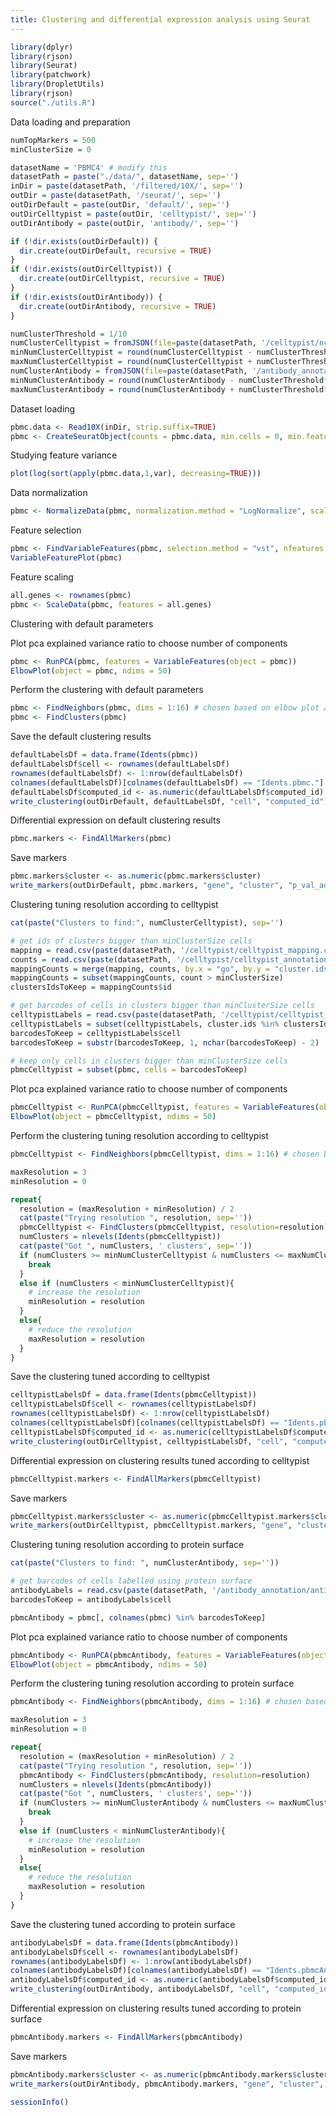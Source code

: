 ```yaml
---
title: Clustering and differential expression analysis using Seurat
---
```


```r
library(dplyr)
library(rjson)
library(Seurat)
library(patchwork)
library(DropletUtils)
library(rjson)
source("./utils.R")
```

Data loading and preparation

```r
numTopMarkers = 500
minClusterSize = 0

datasetName = 'PBMC4' # modify this
datasetPath = paste("./data/", datasetName, sep='')
inDir = paste(datasetPath, '/filtered/10X/', sep='')
outDir = paste(datasetPath, '/seurat/', sep='')
outDirDefault = paste(outDir, 'default/', sep='')
outDirCelltypist = paste(outDir, 'celltypist/', sep='')
outDirAntibody = paste(outDir, 'antibody/', sep='')

if (!dir.exists(outDirDefault)) {
  dir.create(outDirDefault, recursive = TRUE)
}
if (!dir.exists(outDirCelltypist)) {
  dir.create(outDirCelltypist, recursive = TRUE)
}
if (!dir.exists(outDirAntibody)) {
  dir.create(outDirAntibody, recursive = TRUE)
}

numClusterThreshold = 1/10
numClusterCelltypist = fromJSON(file=paste(datasetPath, '/celltypist/nclusters.json', sep=''))$nclusters
minNumClusterCelltypist = round(numClusterCelltypist - numClusterThreshold*numClusterCelltypist)
maxNumClusterCelltypist = round(numClusterCelltypist + numClusterThreshold*numClusterCelltypist)
numClusterAntibody = fromJSON(file=paste(datasetPath, '/antibody_annotation/nclusters.json', sep=''))$nclusters
minNumClusterAntibody = round(numClusterAntibody - numClusterThreshold*numClusterAntibody)
maxNumClusterAntibody = round(numClusterAntibody + numClusterThreshold*numClusterAntibody)
```

Dataset loading

```r
pbmc.data <- Read10X(inDir, strip.suffix=TRUE)
pbmc <- CreateSeuratObject(counts = pbmc.data, min.cells = 0, min.features = 0)
```

Studying feature variance

```r
plot(log(sort(apply(pbmc.data,1,var), decreasing=TRUE)))
```

Data normalization

```r
pbmc <- NormalizeData(pbmc, normalization.method = "LogNormalize", scale.factor = 10000)
```

Feature selection

```r
pbmc <- FindVariableFeatures(pbmc, selection.method = "vst", nfeatures = 2000) # nfeatures chosen based on elbow plot above
VariableFeaturePlot(pbmc)
```

Feature scaling

```r
all.genes <- rownames(pbmc)
pbmc <- ScaleData(pbmc, features = all.genes)
```

Clustering with default parameters

Plot pca explained variance ratio to choose number of components

```r
pbmc <- RunPCA(pbmc, features = VariableFeatures(object = pbmc))
ElbowPlot(object = pbmc, ndims = 50)
```

Perform the clustering with default parameters

```r
pbmc <- FindNeighbors(pbmc, dims = 1:16) # chosen based on elbow plot above
pbmc <- FindClusters(pbmc)
```

Save the default clustering results

```r
defaultLabelsDf = data.frame(Idents(pbmc))
defaultLabelsDf$cell <- rownames(defaultLabelsDf)
rownames(defaultLabelsDf) <- 1:nrow(defaultLabelsDf)
colnames(defaultLabelsDf)[colnames(defaultLabelsDf) == "Idents.pbmc."] <- "computed_id"
defaultLabelsDf$computed_id <- as.numeric(defaultLabelsDf$computed_id)
write_clustering(outDirDefault, defaultLabelsDf, "cell", "computed_id")
```

Differential expression on default clustering results

```r
pbmc.markers <- FindAllMarkers(pbmc)
```

Save markers

```r
pbmc.markers$cluster <- as.numeric(pbmc.markers$cluster)
write_markers(outDirDefault, pbmc.markers, "gene", "cluster", "p_val_adj", FALSE, numTopMarkers)
```

Clustering tuning resolution according to celltypist

```r
cat(paste("Clusters to find:", numClusterCelltypist), sep='')
```

```r
# get ids of clusters bigger than minClusterSize cells
mapping = read.csv(paste(datasetPath, '/celltypist/celltypist_mapping.csv', sep=''))
counts = read.csv(paste(datasetPath, '/celltypist/celltypist_annotation_counts.csv', sep=''))
mappingCounts = merge(mapping, counts, by.x = "go", by.y = "cluster.ids")
mappingCounts = subset(mappingCounts, count > minClusterSize)
clustersIdsToKeep = mappingCounts$id

# get barcodes of cells in clusters bigger than minClusterSize cells
celltypistLabels = read.csv(paste(datasetPath, '/celltypist/celltypist_labels.csv', sep=''))
celltypistLabels = subset(celltypistLabels, cluster.ids %in% clustersIdsToKeep)
barcodesToKeep = celltypistLabels$cell
barcodesToKeep = substr(barcodesToKeep, 1, nchar(barcodesToKeep) - 2)

# keep only cells in clusters bigger than minClusterSize cells
pbmcCelltypist = subset(pbmc, cells = barcodesToKeep)
```

Plot pca explained variance ratio to choose number of components

```r
pbmcCelltypist <- RunPCA(pbmcCelltypist, features = VariableFeatures(object = pbmcCelltypist))
ElbowPlot(object = pbmcCelltypist, ndims = 50)
```

Perform the clustering tuning resolution according to celltypist

```r
pbmcCelltypist <- FindNeighbors(pbmcCelltypist, dims = 1:16) # chosen based on elbow plot above

maxResolution = 3
minResolution = 0

repeat{
  resolution = (maxResolution + minResolution) / 2
  cat(paste("Trying resolution ", resolution, sep=''))
  pbmcCelltypist <- FindClusters(pbmcCelltypist, resolution=resolution)
  numClusters = nlevels(Idents(pbmcCelltypist))
  cat(paste("Got ", numClusters, ' clusters', sep=''))
  if (numClusters >= minNumClusterCelltypist & numClusters <= maxNumClusterCelltypist){
    break
  }
  else if (numClusters < minNumClusterCelltypist){
    # increase the resolution
    minResolution = resolution
  }
  else{
    # reduce the resolution
    maxResolution = resolution
  }
}
```

Save the clustering tuned according to celltypist

```r
celltypistLabelsDf = data.frame(Idents(pbmcCelltypist))
celltypistLabelsDf$cell <- rownames(celltypistLabelsDf)
rownames(celltypistLabelsDf) <- 1:nrow(celltypistLabelsDf)
colnames(celltypistLabelsDf)[colnames(celltypistLabelsDf) == "Idents.pbmcCelltypist."] <- "computed_id"
celltypistLabelsDf$computed_id <- as.numeric(celltypistLabelsDf$computed_id)
write_clustering(outDirCelltypist, celltypistLabelsDf, "cell", "computed_id")
```

Differential expression on clustering results tuned according to celltypist

```r
pbmcCelltypist.markers <- FindAllMarkers(pbmcCelltypist)
```

Save markers

```r
pbmcCelltypist.markers$cluster <- as.numeric(pbmcCelltypist.markers$cluster)
write_markers(outDirCelltypist, pbmcCelltypist.markers, "gene", "cluster", "p_val_adj", FALSE, numTopMarkers)
```

Clustering tuning resolution according to protein surface

```r
cat(paste("Clusters to find: ", numClusterAntibody, sep=''))
```

```r
# get barcodes of cells labelled using protein surface
antibodyLabels = read.csv(paste(datasetPath, '/antibody_annotation/antibody_labels.csv', sep=''))
barcodesToKeep = antibodyLabels$cell

pbmcAntibody = pbmc[, colnames(pbmc) %in% barcodesToKeep]
```

Plot pca explained variance ratio to choose number of components

```r
pbmcAntibody <- RunPCA(pbmcAntibody, features = VariableFeatures(object = pbmcAntibody))
ElbowPlot(object = pbmcAntibody, ndims = 50)
```

Perform the clustering tuning resolution according to protein surface

```r
pbmcAntibody <- FindNeighbors(pbmcAntibody, dims = 1:16) # chosen based on elbow plot above

maxResolution = 3
minResolution = 0

repeat{
  resolution = (maxResolution + minResolution) / 2
  cat(paste("Trying resolution ", resolution, sep=''))
  pbmcAntibody <- FindClusters(pbmcAntibody, resolution=resolution)
  numClusters = nlevels(Idents(pbmcAntibody))
  cat(paste("Got ", numClusters, ' clusters', sep=''))
  if (numClusters >= minNumClusterAntibody & numClusters <= maxNumClusterAntibody){
    break
  }
  else if (numClusters < minNumClusterAntibody){
    # increase the resolution
    minResolution = resolution
  }
  else{
    # reduce the resolution
    maxResolution = resolution
  }
}
```

Save the clustering tuned according to protein surface

```r
antibodyLabelsDf = data.frame(Idents(pbmcAntibody))
antibodyLabelsDf$cell <- rownames(antibodyLabelsDf)
rownames(antibodyLabelsDf) <- 1:nrow(antibodyLabelsDf)
colnames(antibodyLabelsDf)[colnames(antibodyLabelsDf) == "Idents.pbmcAntibody."] <- "computed_id"
antibodyLabelsDf$computed_id <- as.numeric(antibodyLabelsDf$computed_id)
write_clustering(outDirAntibody, antibodyLabelsDf, "cell", "computed_id")
```

Differential expression on clustering results tuned according to protein surface

```r
pbmcAntibody.markers <- FindAllMarkers(pbmcAntibody)
```

Save markers

```r
pbmcAntibody.markers$cluster <- as.numeric(pbmcAntibody.markers$cluster)
write_markers(outDirAntibody, pbmcAntibody.markers, "gene", "cluster", "p_val_adj", FALSE, numTopMarkers)
```

```r
sessionInfo()
```